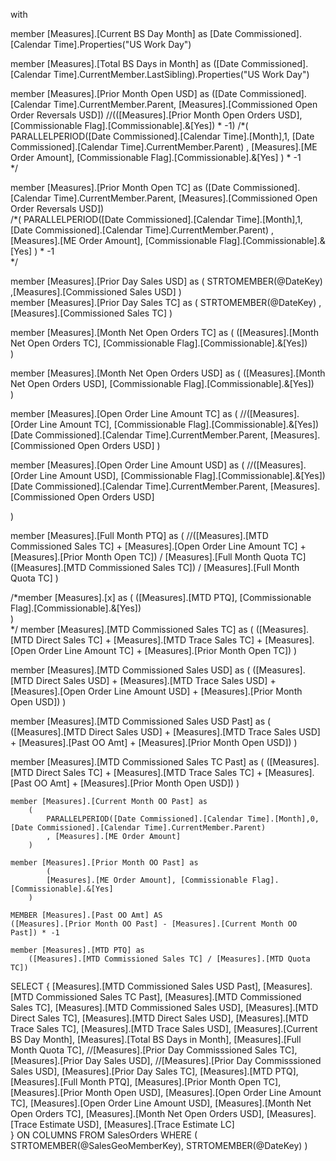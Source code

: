 ﻿with 

member [Measures].[Current BS Day Month] as
	[Date Commissioned].[Calendar Time].Properties("US Work Day")
	
member [Measures].[Total BS Days in Month] as
	([Date Commissioned].[Calendar Time].CurrentMember.LastSibling).Properties("US Work Day")	

member [Measures].[Prior Month Open USD] as
	([Date Commissioned].[Calendar Time].CurrentMember.Parent, [Measures].[Commissioned Open Order Reversals USD])
		//(([Measures].[Prior Month Open Orders USD], [Commissionable Flag].[Commissionable].&[Yes]) * -1)
		/*(
			PARALLELPERIOD([Date Commissioned].[Calendar Time].[Month],1, [Date Commissioned].[Calendar Time].CurrentMember.Parent)
			, [Measures].[ME Order Amount], [Commissionable Flag].[Commissionable].&[Yes]
		)	* -1	
		*/

member [Measures].[Prior Month Open TC] as
		([Date Commissioned].[Calendar Time].CurrentMember.Parent, [Measures].[Commissioned Open Order Reversals USD])	
		/*(
			PARALLELPERIOD([Date Commissioned].[Calendar Time].[Month],1, [Date Commissioned].[Calendar Time].CurrentMember.Parent)
			, [Measures].[ME Order Amount], [Commissionable Flag].[Commissionable].&[Yes]
		)	* -1	
		*/

member [Measures].[Prior Day Sales USD] as
   ( 
	STRTOMEMBER(@DateKey) ,[Measures].[Commissioned Sales USD]
   )	
member [Measures].[Prior Day Sales TC] as
   ( 
	STRTOMEMBER(@DateKey) ,[Measures].[Commissioned Sales TC]
   )	
   
member [Measures].[Month Net Open Orders TC] as
   ( 
	([Measures].[Month Net Open Orders TC], [Commissionable Flag].[Commissionable].&[Yes])	
   )  
   
member [Measures].[Month Net Open Orders USD] as
   ( 
	([Measures].[Month Net Open Orders USD], [Commissionable Flag].[Commissionable].&[Yes])		
   )   
   
member [Measures].[Open Order Line Amount TC] as
   ( 
	//([Measures].[Order Line Amount TC], [Commissionable Flag].[Commissionable].&[Yes]) 	
	 [Date Commissioned].[Calendar Time].CurrentMember.Parent, [Measures].[Commissioned Open Orders USD]
   )       
   
member [Measures].[Open Order Line Amount USD] as
   ( 
	//([Measures].[Order Line Amount USD], [Commissionable Flag].[Commissionable].&[Yes]) 	
	[Date Commissioned].[Calendar Time].CurrentMember.Parent, [Measures].[Commissioned Open Orders USD]
		
   )    
   

member [Measures].[Full Month PTQ] as
   ( 
	//([Measures].[MTD Commissioned Sales TC] + [Measures].[Open Order Line Amount TC] + [Measures].[Prior Month Open TC]) / [Measures].[Full Month Quota TC] 	
	([Measures].[MTD Commissioned Sales TC]) / [Measures].[Full Month Quota TC] 
   )        
   
/*member [Measures].[x] as
   ( 
	([Measures].[MTD PTQ], [Commissionable Flag].[Commissionable].&[Yes])	
   )      
*/
member [Measures].[MTD Commissioned Sales TC] as
   ( 
	([Measures].[MTD Direct Sales TC] + [Measures].[MTD Trace Sales TC] + [Measures].[Open Order Line Amount TC] + [Measures].[Prior Month Open TC])
   )      
   
member [Measures].[MTD Commissioned Sales USD] as
   ( 
	([Measures].[MTD Direct Sales USD] + [Measures].[MTD Trace Sales USD] + [Measures].[Open Order Line Amount USD] + [Measures].[Prior Month Open USD])
   )   
   
member [Measures].[MTD Commissioned Sales USD Past] as
   ( 
	([Measures].[MTD Direct Sales USD] + [Measures].[MTD Trace Sales USD] + [Measures].[Past OO Amt] + [Measures].[Prior Month Open USD])
   )    
   
member [Measures].[MTD Commissioned Sales TC Past] as
   ( 
	([Measures].[MTD Direct Sales TC] + [Measures].[MTD Trace Sales TC] + [Measures].[Past OO Amt] + [Measures].[Prior Month Open USD])
   )         
   
	member [Measures].[Current Month OO Past] as
		(
			PARALLELPERIOD([Date Commissioned].[Calendar Time].[Month],0, [Date Commissioned].[Calendar Time].CurrentMember.Parent)
			, [Measures].[ME Order Amount]
		)	
		
	member [Measures].[Prior Month OO Past] as
			(
			[Measures].[ME Order Amount], [Commissionable Flag].[Commissionable].&[Yes]
		)	           
           
	MEMBER [Measures].[Past OO Amt] AS
	([Measures].[Prior Month OO Past] - [Measures].[Current Month OO Past]) * -1   

	member [Measures].[MTD PTQ] as
		([Measures].[MTD Commissioned Sales TC] / [Measures].[MTD Quota TC])

SELECT 
{
	[Measures].[MTD Commissioned Sales USD Past],
	[Measures].[MTD Commissioned Sales TC Past],
	[Measures].[MTD Commissioned Sales TC],
	[Measures].[MTD Commissioned Sales USD],
	[Measures].[MTD Direct Sales TC],
	[Measures].[MTD Direct Sales USD],
	[Measures].[MTD Trace Sales TC],
	[Measures].[MTD Trace Sales USD],
	[Measures].[Current BS Day Month],
    [Measures].[Total BS Days in Month],
	[Measures].[Full Month Quota TC],
	//[Measures].[Prior Day Commisssioned Sales TC],
	[Measures].[Prior Day Sales USD],
	//[Measures].[Prior Day Commisssioned Sales USD],
	[Measures].[Prior Day Sales TC],
	[Measures].[MTD PTQ],
	[Measures].[Full Month PTQ],
	[Measures].[Prior Month Open TC],
	[Measures].[Prior Month Open USD],
	[Measures].[Open Order Line Amount TC],
	[Measures].[Open Order Line Amount USD],
	[Measures].[Month Net Open Orders TC],
	[Measures].[Month Net Open Orders USD],
	[Measures].[Trace Estimate USD],
	[Measures].[Trace Estimate LC]		
} ON COLUMNS
FROM SalesOrders
WHERE 
(
STRTOMEMBER(@SalesGeoMemberKey),
STRTOMEMBER(@DateKey)
)